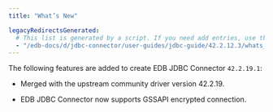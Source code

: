 ```yaml
---
title: "What’s New"

legacyRedirectsGenerated:
  # This list is generated by a script. If you need add entries, use the `legacyRedirects` key.
  - "/edb-docs/d/jdbc-connector/user-guides/jdbc-guide/42.2.12.3/whats_new.html"
---
```


<div id="whats_new" class="registered_link"></div>

The following features are added to create EDB JDBC Connector `42.2.19.1`:

- Merged with the upstream community driver version 42.2.19. 

- EDB JDBC Connector now supports GSSAPI encrypted connection.
